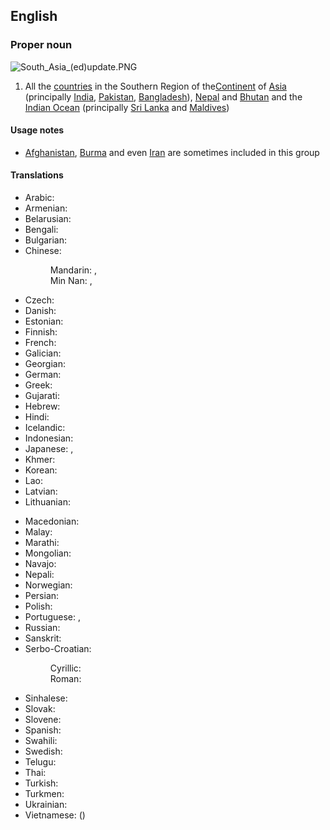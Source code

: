 ==English==

===Proper noun===
{{wikipedia}}
[[File:South Asia (ed)update.PNG|thumb]]
{{en-proper noun}}

# All the [[country|countries]] in the Southern Region of the[[Continent]] of [[Asia]] (principally [[India]], [[Pakistan]], [[Bangladesh]]), [[Nepal]] and [[Bhutan]] and the [[Indian Ocean]] (principally [[Sri Lanka]] and [[Maldives]])

====Usage notes====
* [[Afghanistan]], [[Burma]] and even [[Iran]] are sometimes included in this group

====Translations====
{{trans-top|South Asia}}
* Arabic: {{t|ar|جَنُوب آسِيَا|f}}
* Armenian: {{t|hy|Հարավային Ասիա}}
* Belarusian: {{t|be|Паўднёвая А́зія|f|sc=Cyrl}}
* Bengali: {{t|bn|দক্ষিণ এশিয়া|tr=dôkhin eshiẏa|sc=Beng}}
* Bulgarian: {{t|bg|Ю́жна А́зия|f|sc=Cyrl}}
* Chinese:
*: Mandarin: {{t+|cmn|南亞|sc=Hani}}, {{t+|cmn|南亚|tr=Nányà|sc=Hani}}
*: Min Nan: {{t|nan|南亞|sc=Hans}}, {{t|nan|南亚|tr=Lâm-A|sc=Hans}}
* Czech: {{t|cs|Jižní Asie|f}}
* Danish: {{t|da|Sydasien}}
* Estonian: {{t|et|Lõuna-Aasia}}
* Finnish: {{t+|fi|Etelä-Aasia}}
* French: {{t+|fr|Asie du Sud|f}}
* Galician: {{t|gl|Asia do Sur}}
* Georgian: {{t|ka|სამხრეთი აზია}}
* German: {{t+|de|Südasien|n}}
* Greek: {{t|el|Νότια Ασία|f}}
* Gujarati: {{t|gu|દક્ષિણ એશિયા|tr=dakṣiṇ eśiyā|sc=Gujr}}
* Hebrew: {{t|he|דרום אסיה|f|tr=drom asia|sc=Hebr}}
* Hindi: {{t+|hi|दक्षिण एशिया|n|tr=dakṣiṇ eśiyā}}
* Icelandic: {{t+|is|Suður-Asía|f}}
* Indonesian: {{t|id|Asia Selatan}}
* Japanese: {{t+|ja|南アジア|tr=Minami-Ajia|sc=Jpan}}, {{t|ja|南亜|tr=なんあ, Nan-A|sc=Jpan}}
* Khmer: {{t|km|អាស៊ីទក្សិណ|tr=asie teaksən|sc=Khmr}}
* Korean: {{t|ko|남아시아|tr=Nam-Asia}}
* Lao: {{t|lo|ອາຊີໃຕ້|sc=Laoo}}
* Latvian: {{t|lv|Dienvidāzija|f}}
* Lithuanian: {{t|lt|Pietų Azija|f}}
{{trans-mid}}
* Macedonian: {{t|mk|Јужна Азија|f|sc=Cyrl}}
* Malay: {{t|ms|Asia Selatan}}
* Marathi: {{t|mr|दक्षिण एशिया|n|tr=dakṣiṇ eśiyā|sc=Deva}}
* Mongolian: {{t|mn|Өмнөд Ази|sc=Cyrl}}
* Navajo: {{t|nv|Naakaii Dootłʼizhí Dabikéyah}}
* Nepali: {{t+|ne|दक्षिण एशिया|n|tr=dakṣiṇ eśiyā|sc=Deva}}
* Norwegian: {{t|no|Sør-Asia}}
* Persian: {{t|fa|آسیای جنوبی|tr=âsiyâ-ye jonubi|sc=fa-Arab}}
* Polish: {{t|pl|Azja Południowa|f}}
* Portuguese: {{t|pt|Ásia do Sul|f}}, {{t|pt|Ásia Meridional|f}}
* Russian: {{t|ru|Ю́жная А́зия|f}}
* Sanskrit: {{t|sa|दक्षिण एशिया|n|tr=dakṣiṇ eśiyā}}
* Serbo-Croatian:
*: Cyrillic: {{t|sh|Јужна Азија|f}}
*: Roman: {{t|sh|Južna Azija|f}}
* Sinhalese: {{t|si|දකුණු ආසියාව|sc=Sinh}}
* Slovak: {{t|sk|Južná Ázia|f}}
* Slovene: {{t|sl|Južna Azija|f}}
* Spanish: {{t|es|Asia del Sur|m}}
* Swahili: {{t|sw|Asia ya Kusini}}
* Swedish: {{t|sv|Sydasien}}
* Telugu: {{t|te|దక్షిణ ఆసియా}}
* Thai: {{t|th|เอเชียใต้|tr=aychia dtâi}}
* Turkish: {{t+|tr|Güney Asya}}
* Turkmen: {{t|tk|Günorta Aziýa}}
* Ukrainian: {{t|uk|Півде́нна А́зія|f|tr=Pivdénna Ázija|sc=Cyrl}}
* Vietnamese: {{t|vi|Nam Á}} ({{t|vi|南亞}})
{{trans-bottom}}